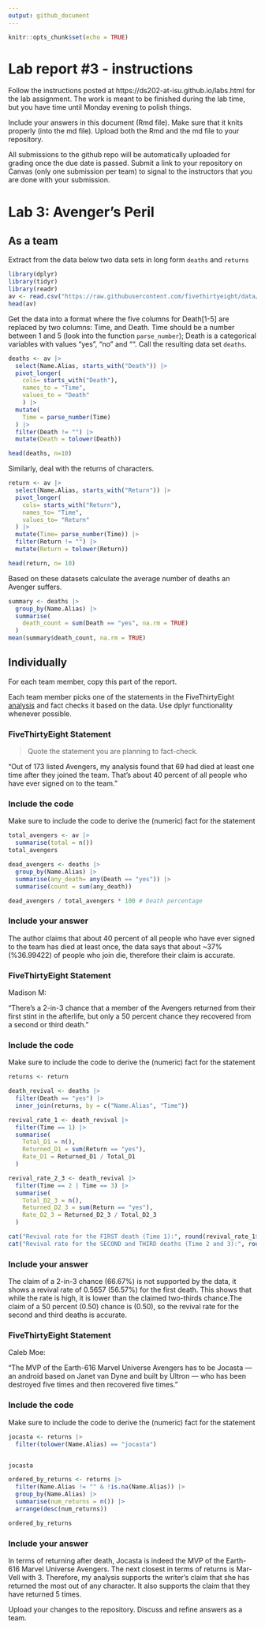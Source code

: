 ```yaml
---
output: github_document
---
```


<!-- README.md is generated from README.Rmd. Please edit the README.Rmd file -->


```r
knitr::opts_chunk$set(echo = TRUE)
```

# Lab report #3 - instructions

Follow the instructions posted at https://ds202-at-isu.github.io/labs.html for the lab assignment. The work is meant to be finished during the lab time, but you have time until Monday evening to polish things.

Include your answers in this document (Rmd file). Make sure that it knits properly (into the md file). Upload both the Rmd and the md file to your repository.  

All submissions to the github repo will be automatically uploaded for grading once the due date is passed.
Submit a link to your repository on Canvas (only one submission per team) to signal to the instructors that you are done with your submission.

# Lab 3: Avenger's Peril

## As a team

Extract from the data below two data sets in long form `deaths` and `returns`

```r
library(dplyr)
library(tidyr)
library(readr)
av <- read.csv("https://raw.githubusercontent.com/fivethirtyeight/data/master/avengers/avengers.csv", stringsAsFactors = FALSE)
head(av)

```

Get the data into a format where the five columns for Death[1-5] are replaced by two columns: Time, and Death. Time should be a number between 1 and 5 (look into the function `parse_number`); Death is a categorical variables with values "yes", "no" and "". Call the resulting data set `deaths`. 

```r
deaths <- av |>
  select(Name.Alias, starts_with("Death")) |>
  pivot_longer(
    cols= starts_with("Death"),
    names_to = "Time",
    values_to = "Death"
    ) |>
  mutate(
    Time = parse_number(Time)
  ) |>
  filter(Death != "") |>
  mutate(Death = tolower(Death))

head(deaths, n=10)
```

Similarly, deal with the returns of characters.
```r
return <- av |>
  select(Name.Alias, starts_with("Return")) |>
  pivot_longer(
    cols= starts_with("Return"),
    names_to= "Time",
    values_to= "Return"
  ) |>
  mutate(Time= parse_number(Time)) |>
  filter(Return != "") |>
  mutate(Return = tolower(Return))

head(return, n= 10)
```

Based on these datasets calculate the average number of deaths an Avenger suffers. 

```r
summary <- deaths |>
  group_by(Name.Alias) |>
  summarise(
    death_count = sum(Death == "yes", na.rm = TRUE)
  )
mean(summary$death_count, na.rm = TRUE)
```
## Individually

For each team member, copy this part of the report. 

Each team member picks one of the statements in the FiveThirtyEight [analysis](https://fivethirtyeight.com/features/avengers-death-comics-age-of-ultron/) and fact checks it based on the data. Use dplyr functionality whenever possible.

### FiveThirtyEight Statement

> Quote the statement you are planning to fact-check.

"Out of 173 listed Avengers, my analysis found that 69 had died at least one time after they joined the team. That's about 40 percent of all people who have ever signed on to the team."

### Include the code

Make sure to include the code to derive the (numeric) fact for the statement

```r
total_avengers <- av |>
  summarise(total = n())
total_avengers

dead_avengers <- deaths |>
  group_by(Name.Alias) |>
  summarise(any_death= any(Death == "yes")) |>
  summarise(count = sum(any_death))

dead_avengers / total_avengers * 100 # Death percentage
```

### Include your answer
The author claims that about 40 percent of all people who have ever signed to the team has died at least once, the data says that about ~37% (%36.99422) of people who join die, therefore their claim is accurate.

### FiveThirtyEight Statement

Madison M:

"There’s a 2-in-3 chance that a member of the Avengers returned from their first stint in the afterlife, but only a 50 percent chance they recovered from a second or third death."

### Include the code

Make sure to include the code to derive the (numeric) fact for the statement
```r

returns <- return

death_revival <- deaths |>
  filter(Death == "yes") |> 
  inner_join(returns, by = c("Name.Alias", "Time")) 

revival_rate_1 <- death_revival |>
  filter(Time == 1) |>
  summarise(
    Total_D1 = n(),
    Returned_D1 = sum(Return == "yes"),
    Rate_D1 = Returned_D1 / Total_D1
  )

revival_rate_2_3 <- death_revival |>
  filter(Time == 2 | Time == 3) |>
  summarise(
    Total_D2_3 = n(),
    Returned_D2_3 = sum(Return == "yes"),
    Rate_D2_3 = Returned_D2_3 / Total_D2_3
  )

cat("Revival rate for the FIRST death (Time 1):", round(revival_rate_1$Rate_D1, 4), " (2/3 = 0.6667)", "\n")
cat("Revival rate for the SECOND and THIRD deaths (Time 2 and 3):", round(revival_rate_2_3$Rate_D2_3, 4), " (50% = 0.5000)")

```
### Include your answer

The claim of a 2-in-3 chance (66.67%) is not supported by the data, it shows a revival rate of 0.5657 (56.57%) for the first death. This shows that while the rate is high, it is lower than the claimed two-thirds chance.The claim of a 50 percent (0.50) chance is (0.50), so the revival rate for the second and third deaths is accurate.


### FiveThirtyEight Statement

Caleb Moe:

"The MVP of the Earth-616 Marvel Universe Avengers has to be Jocasta — an android based on Janet van Dyne and built by Ultron — who has been destroyed five times and then recovered five times."


### Include the code

Make sure to include the code to derive the (numeric) fact for the statement
```r

jocasta <- returns |>
  filter(tolower(Name.Alias) == "jocasta")


jocasta

ordered_by_returns <- returns |>
  filter(Name.Alias != "" & !is.na(Name.Alias)) |>
  group_by(Name.Alias) |>
  summarise(num_returns = n()) |>
  arrange(desc(num_returns))

ordered_by_returns

```
### Include your answer

In terms of returning after death, Jocasta is indeed the MVP of the Earth-616 Marvel Universe Avengers. The next closest in terms of returns is Mar-Vell with 3. Therefore, my analysis supports the writer's claim that she has returned the most out of any character. It also supports the claim that they have returned 5 times.

Upload your changes to the repository. Discuss and refine answers as a team.




